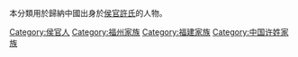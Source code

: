 {{Catnav|頁面分類|历史|歷史學|系譜學|漢族姓氏}}
{{Catnav|頁面分類|人文學科|歷史學|系譜學|漢族姓氏}}
{{Catnav|頁面分類|人类学|文化人类学|家世與傳承|系譜學|漢族姓氏}}

本分類用於歸納中國出身於[[侯官許氏|侯官許氏]]的人物。

[[Category:侯官人|Category:侯官人]]
[[Category:福州家族|Category:福州家族]]
[[Category:福建家族|Category:福建家族]]
[[Category:中国许姓家族|Category:中国许姓家族]]